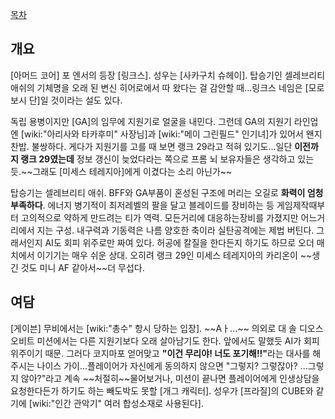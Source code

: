 [[목차]]
== 개요 ==
[아머드 코어] 포 엔서의 등장 [링크스]. 성우는 [사카구치 슈헤이].
탑승기인 셀레브리티 애쉬의 기체명을 오래 된 변신 히어로에서 따 왔다는 걸 감안할 때...링크스 네임은 [모로보시 단]일 것이라는 설도 있다.

독립 용병이지만 [GA]의 임무에 지원기로 얼굴을 내민다. 그런데 GA의 지원기 라인업엔 [wiki:"아리사와 타카후미" 사장님]과 [wiki:"메이 그린필드" 인기녀]가 있어서 왠지 찬밥. 불쌍하다. 게다가 지원기를 고를 때 보면 랭크 29라고 적혀 있기도...일단 '''이전까지 랭크 29였는데''' 정보 갱신이 늦었다라는 쪽으로 프롬 뇌 보유자들은 생각하고 있는 듯.~~그래도 [미세스 테레지아]에게 이겼다는 소리 아닌가~~

탑승기는 셀레브리티 애쉬. BFF와 GA부품이 혼성된 구조에 머리는 오길로 '''화력이 엄청 부족하다'''. 에너지 병기적이 최저레벨의 팔을 달고 블레이드를 장비하는 등 게임제작때부터 고의적으로 약하게 만드려는 티가 역력. 모든거리에 대응하는장비를 가졌지만 어느거리에서 지는 구성. 내구력과 기동력은 나름 양호한 축이라 실탄공격에는 제법 버틴다. 그래서인지 AI도 회피 위주로만 짜여 있다. 허공에 칼질을 한다든지 하기도 하므로 오더 매치에서 이기기는 매우 쉬운 상대. 오히려 랭크 29인 미세스 테레지아의 카리온이 ~~생긴 것도 미니 AF 같아서~~더 무섭다.

== 여담 ==
[게이븐] 무비에서는 [wiki:"총수" 항시 당하는 입장]. ~~Aㅏ...~~
의외로 대 솔 디오스 오비트 미션에서는 다른 지원기보다 오래 살아남기도 한다. 앞에서도 말했듯 AI가 회피 위주이기 때문. 그러다 코지마포 얻어맞고 '''"이건 무리야! 너도 포기해!!"'''라는 대사를 해 주시는 나이스 가이...플레이어가 자신에게 동의하지 않으면 "그렇지? 그렇잖아? ...그렇지 않아?"라고 계속 ~~처절히~~물어보거나, 미션이 끝나면 플레이어에게 인생상담을 요청한다든가 하기도 하는 빼도박도 못할 [개그 캐릭터].
성우가 [프라질]의 CUBE와 같기에 [wiki:"인간 관악기" 여러 합성소재로 사용된다].
